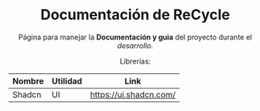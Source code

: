 <center>

# Documentación de ReCycle
 
Página para manejar la **Documentación y guia** del proyecto durante el _desarrollo_.

Librerías:


| Nombre | Utilidad | Link |
| ------ | ---- | --------- |
| Shadcn   | UI   | https://ui.shadcn.com/ |


</center>